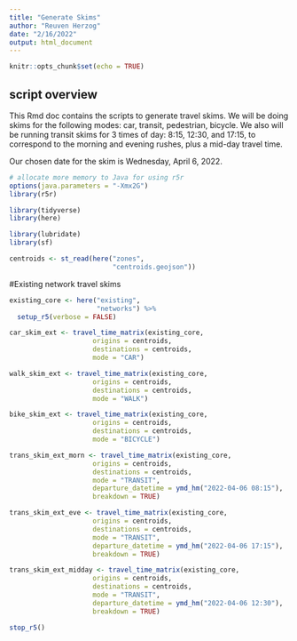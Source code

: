 ```yaml
---
title: "Generate Skims"
author: "Reuven Herzog"
date: "2/16/2022"
output: html_document
---
```


```r
knitr::opts_chunk$set(echo = TRUE)
```

## script overview

This Rmd doc contains the scripts to generate travel skims.
We will be doing skims for the following modes: car, transit, pedestrian, bicycle.
We also will be running transit skims for 3 times of day:
8:15, 12:30, and 17:15, to correspond to the morning and evening rushes,
plus a mid-day travel time.

Our chosen date for the skim is Wednesday, April 6, 2022.

```r
# allocate more memory to Java for using r5r
options(java.parameters = "-Xmx2G")
library(r5r)

library(tidyverse)
library(here)

library(lubridate)
library(sf)
```

```r
centroids <- st_read(here("zones",
                          "centroids.geojson"))
```

#Existing network travel skims

```r
existing_core <- here("existing",
                      "networks") %>%
  setup_r5(verbose = FALSE)
```

```r
car_skim_ext <- travel_time_matrix(existing_core, 
                     origins = centroids,
                     destinations = centroids,
                     mode = "CAR")
```

```r
walk_skim_ext <- travel_time_matrix(existing_core, 
                     origins = centroids,
                     destinations = centroids,
                     mode = "WALK")
```

```r
bike_skim_ext <- travel_time_matrix(existing_core, 
                     origins = centroids,
                     destinations = centroids,
                     mode = "BICYCLE")
```

```r
trans_skim_ext_morn <- travel_time_matrix(existing_core, 
                     origins = centroids,
                     destinations = centroids,
                     mode = "TRANSIT",
                     departure_datetime = ymd_hm("2022-04-06 08:15"),
                     breakdown = TRUE)
```

```r
trans_skim_ext_eve <- travel_time_matrix(existing_core, 
                     origins = centroids,
                     destinations = centroids,
                     mode = "TRANSIT",
                     departure_datetime = ymd_hm("2022-04-06 17:15"),
                     breakdown = TRUE)
```

```r
trans_skim_ext_midday <- travel_time_matrix(existing_core, 
                     origins = centroids,
                     destinations = centroids,
                     mode = "TRANSIT",
                     departure_datetime = ymd_hm("2022-04-06 12:30"),
                     breakdown = TRUE)
```

```r
stop_r5()
```
